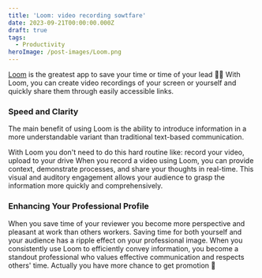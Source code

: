 ```yaml
---
title: 'Loom: video recording sowtfare'
date: 2023-09-21T00:00:00.000Z
draft: true
tags:
  - Productivity
heroImage: /post-images/Loom.png
---
```


[Loom](https://www.loom.com/) is the greatest app to save your time or time of your lead 👨‍💻 With Loom, you can create video recordings of your screen or yourself and quickly share them through easily accessible links.

### Speed and Clarity

The main benefit of using Loom is the ability to introduce information in a more understandable variant than traditional text-based communication. 

With Loom you don't need to do this hard routine like: record your video, upload to your drive   When you record a video using Loom, you can provide context, demonstrate processes, and share your thoughts in real-time. This visual and auditory engagement allows your audience to grasp the information more quickly and comprehensively.

### Enhancing Your Professional Profile

When you save time of your reviewer you become more perspective and pleasant at work than others workers. Saving time for both yourself and your audience has a ripple effect on your professional image. When you consistently use Loom to efficiently convey information, you become a standout professional who values effective communication and respects others' time. Actually you have more chance to get promotion 🤩
